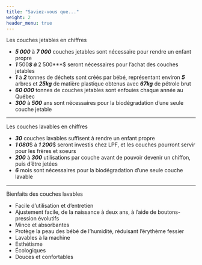```yaml
---
title: "Saviez-vous que..."
weight: 2
header_menu: true
---
```


Les couches jetables en chiffres 

  - ***5 000*** à ***7 000*** couches jetables sont nécessaire pour rendre un enfant propre
  - ***1*** 500***$ à ***2 500***$ seront nécessaires pour l'achat des couches jetables 
  - ***1*** à ***2*** tonnes de déchets sont créés par bébé, représentant environ ***5*** arbres et ***25kg*** de matière plastique obtenus avec ***67kg*** de pétrole brut
  - ***60 000*** tonnes de couches jetables sont enfouies chaque année au Québec
  - ***300*** à ***500*** ans sont nécessaires pour la biodégradation d'une seule couche jetable

---

Les couches lavables en chiffres

  - ***30*** couches lavables suffisent à rendre un enfant propre
  - ***1 080***$ à ***1 200***$ seront investis chez LPF, et les couches pourront servir pour les frères et soeurs
  - ***200*** à ***300*** utilisations par couche avant de pouvoir devenir un chiffon, puis d'être jetées
  - ***6*** mois sont nécessaires pour la biodégradation d'une seule couche lavable

---

Bienfaits des couches lavables

  - Facile d’utilisation et d’entretien
  - Ajustement facile, de la naissance à deux ans, à l’aide de boutons-pression évolutifs
  - Mince et absorbantes 
  - Protège la peau des bébé de l'humidité, réduisant l'érythème fessier
  - Lavables à la machine 
  - Esthétisme 
  - Écologiques 
  - Douces et confortables

